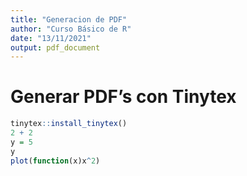 ```yaml
---
title: "Generacion de PDF"
author: "Curso Básico de R"
date: "13/11/2021"
output: pdf_document
---
```

# Generar PDF's con Tinytex
```r
tinytex::install_tinytex()
2 + 2
y = 5
y
plot(function(x)x^2)
```


